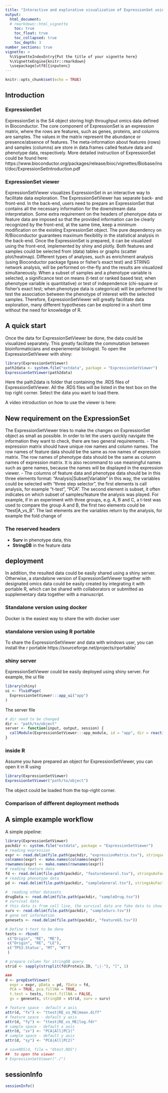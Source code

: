 ```yaml
---
title: "Interactive and explorative visualization of ExpressionSet using ExpressionSetViewer"
output: 
  html_document:
  # rmarkdown::html_vignette
    toc: true
    toc_float: true
    toc_collapsed: true
    toc_depth: 3
number_sections: true
vignette: >
  %\VignetteIndexEntry{Put the title of your vignette here}
  %\VignetteEngine{knitr::rmarkdown}
  \usepackage[utf8]{inputenc}
---
```


```r
knitr::opts_chunk$set(echo = TRUE)
```

## Introduction

### ExpressionSet

ExpressionSet is the S4 object storing high throughput omics data defined in Bioconductor. The core component
of ExpressionSet is an expression matrix, where the rows are features, such as genes, proteins, and columns are
samples. The values in the matrix represent the abundance or presence/absence of features. The meta-information about
features (rows) and samples (columns) are store in data.frames called feature data and phenotype data, respectively. 
More detailed instruction of ExpressionSet could be found here:
https://www.bioconductor.org/packages/release/bioc/vignettes/Biobase/inst/doc/ExpressionSetIntroduction.pdf

### ExpressionSet viewer

ExpressionSetViewer visualizes ExpressionSet in an interactive way to facilitate data exploration. The ExpressionSetViewer has separate back- and front-end. In the back-end, users need to prepare an ExpressionSet that contains all the necessary information for the downstream data interpretation. Some extra requirement on the headers of phenotype data or feature data are imposed so that the provided information can be clearly recognized by the front-end, at the same time, keep a minimum modification on the existing ExpressionSet object. The pure dependency on R/Bioconductor guarantees maximum flexibility in the statistical analysis in the back-end. Once the ExpressionSet is prepared, it can be visualized using the front-end, implemented by shiny and plotly. Both features and samples could be selected from (data) tables or graphs (scatter plot/heatmap). Different types of analyses, such as enrichment analysis (using Bioconductor package fgsea or fisher's exact test) and STRING network analysis, will be performed on-the-fly and the results are visualized simultaneously. When a subset of samples and a phenotype variable is selected, a significance test on means (t-test or ranked based test; when phenotype variable is quantitative) or test of independence (chi-square or fisher’s exact test; when phenotype data is categorical) will be performed to test the association between the phenotype of interest with the selected samples. Therefore, ExpressionSetViewer will greatly facilitate data exploration, many different hypotheses can be explored in a short time without the need for knowledge of R. 

## A quick start

Once the data for ExpressionSetViewer be done, the data could be visualized separately. This greatly 
facilitate the commutation between bioinformaticians and experiemental biologist. To open the 
ExpressionSetViewer with shiny:

```r
library(ExpressionSetViewer)
path2data <- system.file("extdata", package = "ExpressionSetViewer")
ExpressionSetViewer(path2data)
```

Here the path2data is folder that containing the .RDS files of ExpressionSetViewer. 
All the .RDS files will be listed in the text box on the top right corner. Select the 
data you want to load there. 

A video introduction on how to use the viewer is here:

## New requirement on the ExpressionSet

The ExpressionSetViewer tries to make the changes on ExpressionSet object as small
as possible. In order to let the users quickly navigate the information they want to 
check, there are two general requirements. 
 - The expression matrix should have unique row names and column names. The row names
 of feature data should be the same as row names of expression matrix. The row names
 of phenotype data should be the same as column names of expression matrix. It is also 
 recommand to use meaningful names such as gene names, because the names will be displayed
 in the expression viewer. 
 - The columns of feature data and phenotype data should be in this three elements format:
   "Analysis|Subset|Variable"
   In this way, the variables could be selected with "three step selector", the first 
   elements is call analysis, for example "t-test", "PCA". The second element is subset, it 
   often indicates on which subset of samples/feature the analysis was played. For example, if in 
   an experiment with three groups, e.g. A, B and C, a t-test was used to compare the group
   A and B, the first two elements could be "ttest|A_vs_B". The last elements are the variables
   return by the analysis, for example the fold change of 
   
### The reserved headers
 - **Surv** in phenotype data, this 
 - **StringDB** in the feature data

<!--
## More detailed instruction

### General information

### Gene set information
  
### Survival data

### t-test

### PCA

### StringDB connection

## Analysis can be done inside ExpressionSetViewer
-->

## deployment

In addition, the resulted data could be easily shared using a shiny server. Otherwise, a standalone version of ExpressionSetViewer together with designated omics data could be easily created by integrating it with portable R, which can be shared with collaborators or submitted as supplementary data together with a manuscript. 

### Standalone version using docker

Docker is the easiest way to share the with docker user

### standalone version using R portable

To share the ExpressionSetViewer and data with windows user, you can install the r portable
https://sourceforge.net/projects/rportable/


### shiny server

ExpressionSetViewer could be easily deployed using shiny server. For example, the ui file

```r
library(shiny)
ui <- fluidPage(
  ExpressionSetViewer:::app_ui("app")
)
```

The server file

```r
# dir need to be changed
dir <- "path/to/object"
server <- function(input, output, session) {
  callModule(ExpressionSetViewer:::app_module, id = "app", dir = reactive(dir))
}
```

### inside R

Assume you have prepared an object for ExpressionSetViewer, you can open it in R using

```r
library(ExpressionSetViewer)
ExpressionSetViewer("path/to/object")
```

The object could be loaded from the top-right corner. 

### Comparison of different deployment methods

## A simple example workflow

A simple pipeline:
```r
library(ExpressionSetViewer)
packdir <- system.file("extdata", package = "ExpressionSetViewer")
# reading expression
expr <- read.delim(file.path(packdir, "expressionMatrix.tsv"), stringsAsFactors = FALSE)
colnames(expr) <- make.names(colnames(expr))
rownames(expr) <- make.names(rownames(expr))
# reading feature data
fd <- read.delim(file.path(packdir, "featureGeneral.tsv"), stringsAsFactors = FALSE)
# reading phenotype data
pd <- read.delim(file.path(packdir, "sampleGeneral.tsv"), stringsAsFactors = FALSE)

#  reading other datasets
drugData <- read.delim(file.path(packdir, "sampleDrug.tsv"))
# survival data
# this data is from cell line, the survival data are fake data to show how to use the survival data in ExpressionSetViewer
surv <- read.delim(file.path(packdir, "sampleSurv.tsv"))
# gene set information
genesets <- read.delim(file.path(packdir, "featureGS.tsv"))

# Define t-test to be done
tests <- rbind(
 c("Origin", "RE", "ME"),
 c("Origin", "RE", "LE"),
 c('TP53.Status', "MT", "WT")
 )

# prepare column for stringDB query
strid <- sapply(strsplit(fd$Protein.ID, ";|-"), "[", 1)

###
d <- prepEsetViewer(
  expr = expr, pData = pd, fData = fd, 
  PCA = TRUE, pca.fillNA = TRUE,
  t.test = tests, ttest.fillNA = FALSE, 
  gs = genesets, stringDB = strid, surv = surv)

# feature space - default x axis
attr(d, "fx") <- "ttest|RE_vs_ME|mean.diff"
# feature space - default y axis
attr(d, "fy") <- "ttest|RE_vs_ME|log.fdr"
# sample space - default x axis
attr(d, "sx") <- "PCA|All|PC1("
# sample space - default y axis
attr(d, "sy") <- "PCA|All|PC2("

# saveRDS(d, file = "dtest.RDS")
##  to open the viewer
# ExpressionSetViewer("./")
```

## sessionInfo
```r
sessionInfo()
```
